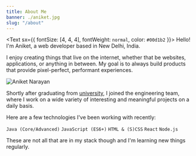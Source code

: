 ```yaml
---
title: About Me
banner: ./aniket.jpg
slug: "/about"
---
```

<Text sx={{ fontSize: [4, 4, 4], fontWeight: `normal`, color: `#00d1b2` }}>
  Hello! I'm Aniket, a web developer based in New Delhi, India.
</Text>

I enjoy creating things that live on the internet, whether that be websites, applications, or anything in between. My goal is to always build products that provide pixel-perfect, performant experiences.

![Aniket Narayan](./aniket.jpg)

Shortly after graduating from [university](https://aktu.ac.in/), I joined the engineering team, where I work on a wide variety of interesting and meaningful projects on a daily basis.

Here are a few technologies I've been working with recently:

 `Java (Core/Advanced)`
 `JavaScript (ES6+)`
 `HTML & (S)CSS`
 `React`
 `Node.js` 

These are not all that are in my stack though and I'm learning new things regularly.
